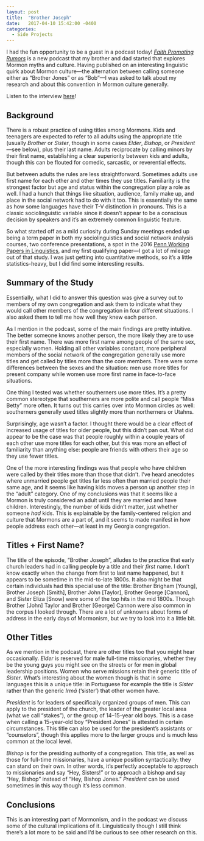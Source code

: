 ```yaml
---
layout: post
title:  "Brother Joseph"
date:   2017-04-10 15:42:00 -0400
categories: 
  - Side Projects
---
```


I had the fun opportunity to be a guest in a podcast today! *[Faith Promoting Rumors](http://faithpromotingrumors.com)* is a new podcast that my brother and dad started that explores Mormon myths and culture. Having published on an interesting linguistic quirk about Mormon culture---the alternation between calling someone either as "Brother Jones" or as "Bob"---I was asked to talk about my research and about this convention in Mormon culture generally.

:::callout-tip
Listen to the interview [here](http://faithpromotingrumors.com/12)!
:::

## Background 

There is a robust practice of using titles among Mormons. Kids and teenagers are expected to refer to all adults using the appropriate title (usually *Brother* or *Sister*, though in some cases *Elder*, *Bishop*, or *President*---see below), plus their last name. Adults reciprocate by calling minors by their first name, establishing a clear superiority between kids and adults, though this can be flouted for comedic, sarcastic, or reverential effects. 

But between adults the rules are less straightforward. Sometimes adults use first name for each other and other times they use titles. Familiarity is the strongest factor but age and status within the congregation play a role as well. I had a hunch that things like situation, audience, family make up, and place in the social network had to do with it too. This is essentially the same as how some languages have their T-V distinction in pronouns. This is a classic sociolinguistic variable since it doesn't appear to be a conscious decision by speakers and it's an extremely common linguistic feature.

So what started off as a mild curiosity during Sunday meetings ended up being a term paper in both my sociolinguistics and social network analysis courses, two conference presentations, a spot in the 2016 [Penn Working Papers in Linguistics](http://repository.upenn.edu/pwpl/vol22/iss1/31/), and my first qualifying paper---I got a lot of mileage out of that study. I was just getting into quantitative methods, so it's a little statistics-heavy, but I did find some interesting results. 

## Summary of the Study

Essentially, what I did to answer this question was give a survey out to members of my own congregation and ask them to indicate what they would call other members of the congregation in four different situations. I also asked them to tell me how well they knew each person. 

As I mention in the podcast, some of the main findings are pretty intuitive. The better someone knows another person, the more likely they are to use their first name. There was more first name among people of the same sex, especially women. Holding all other variables constant, more peripheral members of the social network of the congregation generally use more titles and get called by titles more than the core members. There were some differences between the sexes and the situation: men use more titles for present company while women use more first name in face-to-face situations. 

One thing I tested was whether southerners use more titles. It's a pretty common stereotype that southerners are more polite and call people "Miss Betty" more often. It turns out this carries over into Mormon circles as well: southerners generally used titles slightly more than northerners or Utahns. 

Surprisingly, age wasn't a factor. I thought there would be a clear effect of increased usage of titles for older people, but this didn't pan out. What did appear to be the case was that people roughly within a couple years of each other use more titles for each other, but this was more an effect of familiarity than anything else: people are friends with others their age so they use fewer titles. 

One of the more interesting findings was that people who have children were called by their titles more than those that didn't. I've heard anecdotes where unmarried people get titles far less often than married people their same age, and it seems like having kids moves a person up another step in the "adult" category. One of my conclusions was that it seems like a Mormon is truly considered an adult until they are married and have children. Interestingly, the number of kids didn't matter, just whether someone *had* kids. This is explainable by the family-centered religion and culture that Mormons are a part of, and it seems to made manifest in how people address each other---at least in my Georgia congregation.

## Titles + First Name?

The title of the episode, "Brother Joseph", alludes to the practice that early church leaders had in calling people by a title and their *first* name. I don't know exactly when the change from first to last name happened, but it appears to be sometime in the mid-to-late 1800s. It also might be that certain individuals had this special use of the title: Brother Brigham [Young], Brother Joseph [Smith], Brother John [Taylor], Brother George [Cannon], and Sister Eliza [Snow] were some of the top hits in the mid 1800s. Though Brother [John] Taylor and Brother [George] Cannon were also common in the corpus I looked through. There are a lot of unknowns about forms of address in the early days of Mormonism, but we try to look into it a little bit.

## Other Titles

As we mention in the podcast, there are other titles too that you might hear occasionally. *Elder* is reserved for male full-time missionaries, whether they be the young guys you might see on the streets or for men in global leadership positions. Women who serve missions retain their generic title of *Sister*. What's interesting about the women though is that in some languages this is a unique title: in Portuguese for example the title is *Síster* rather than the generic *Irmã* ('sister') that other women have.

*President* is for leaders of specifically organized groups of men. This can apply to the president of the church, the leader of the greater local area (what we call "stakes"), or the group of 14–15-year old boys. This is a case when calling a 15-year-old boy "President Jones" is attested in certain circumstances. This title can also be used for the president's assistants or "counselors", though this applies more to the larger groups and is much less common at the local level. 

*Bishop* is for the presiding authority of a congregation. This title, as well as those for full-time missionaries, have a unique position syntactically: they can stand on their own. In other words, it's perfectly acceptable to approach to missionaries and say "Hey, Sisters!" or to approach a bishop and say "Hey, Bishop" instead of "Hey, Bishop Jones." *President* can be used sometimes in this way though it's less common.

## Conclusions

This is an interesting part of Mormonism, and in the podcast we discuss some of the cultural implications of it. Linguistically though I still think there's a lot more to be said and I'd be curious to see other research on this.
